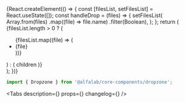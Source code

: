 

<Meta title='Components/Forms/File Upload/Dropzone' component={Dropzone} />

<!-- Canvas -->

<Story name='Dropzone'>
    {React.createElement(() => {
        const [filesList, setFilesList] = React.useState([]);
        const handleDrop = (files) => {
            setFilesList(
                Array.from(files)
                    .map((file) => file.name)
                    .filter(Boolean),
            );
        };
        return (
            <Dropzone
                error={boolean('error', false)}
                block={boolean('block', false)}
                overlayVisible={boolean('overlayVisible (deprecated)', undefined)}
                disabled={boolean('disabled', false)}
                onDrop={handleDrop}
            >
                <div
                    style={{
                        minWidth: 400,
                        width: '100%',
                        height: 200,
                        display: 'flex',
                        alignItems: 'center',
                        justifyContent: 'center',
                    }}
                >
                    {filesList.length > 0 ? (
                        <ul>
                            {filesList.map((file) => (
                                <li key={file}>{file}</li>
                            ))}
                        </ul>
                    ) : (
                        <span>children</span>
                    )}
                </div>
            </Dropzone>
        );
    })}
</Story>

<!-- Docs -->

<ComponentHeader
    name='Dropzone'
    version={version}
    package='@alfalab/core-components/dropzone'
    design='https://www.figma.com/file/cdNnkh2QdxuvYLrBm4cubM/Web-%3A%3A-Core-Default-Components?node-id=8897%3A54579'
/>

```jsx
import { Dropzone } from '@alfalab/core-components/dropzone';
```

<Tabs
    description={<Description />}
    props={<ArgsTable of={DropzoneTS} />}
    changelog={<Changelog />}
/>
